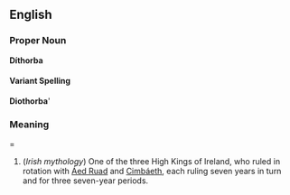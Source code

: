 {{Wikipedia}}
==English==

===Proper Noun===
'''Díthorba'''
====Variant Spelling====
'''Diothorba''''
===Meaning====

#(''Irish mythology'') One of the three High Kings of Ireland, who ruled in rotation with [[Áed Ruad]] and [[Cimbáeth]], each ruling seven years in turn and for three seven-year periods.
